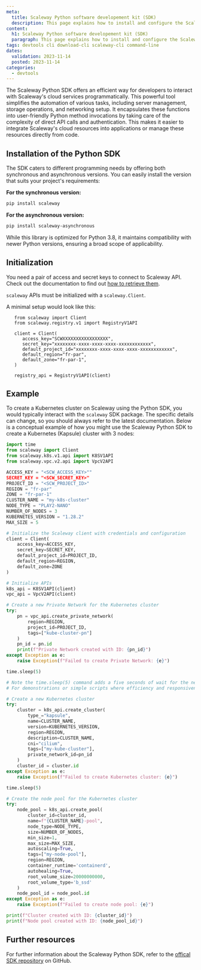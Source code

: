 ```yaml
---
meta:
  title: Scaleway Python software developement kit (SDK)
  description: This page explains how to install and configure the Scaleway CLI locally
content:
  h1: Scaleway Python software developement kit (SDK)
  paragraph: This page explains how to install and configure the Scaleway CLI locally
tags: devtools cli download-cli scaleway-cli command-line 
dates:
  validation: 2023-11-14
  posted: 2023-11-14
categories:
  - devtools
---
```


The Scaleway Python SDK offers an efficient way for developers to interact with Scaleway's cloud services programmatically. 
This powerful tool simplifies the automation of various tasks, including server management, storage operations, and networking setup. 
It encapsulates these functions into user-friendly Python method invocations by taking care of the complexity of direct API calls and authentication. 
This makes it easier to integrate Scaleway's cloud resources into applications or manage these resources directly from code.

## Installation of the Python SDK

The SDK caters to different programming needs by offering both synchronous and asynchronous versions. You can easily install the version that suits your project's requirements:

**For the synchronous version:**
```bash
pip install scaleway
```

**For the asynchronous version:**
```bash
pip install scaleway-asynchronous
```

<Message type="note">
  While this library is optimized for Python 3.8, it maintains compatibility with newer Python versions, ensuring a broad scope of applicability.
</Message>

## Initialization

You need a pair of access and secret keys to connect to Scaleway API. Check out the documentation to find out [how to retrieve them](/identity-and-access-management/iam/how-to/create-api-keys/).

`scaleway` APIs must be initialized with a `scaleway.Client`.

A minimal setup would look like this:

```
   from scaleway import Client
   from scaleway.registry.v1 import RegistryV1API

   client = Client(
      access_key="SCWXXXXXXXXXXXXXXXXX",
      secret_key="xxxxxxxx-xxxx-xxxx-xxxx-xxxxxxxxxxxx",
      default_project_id="xxxxxxxx-xxxx-xxxx-xxxx-xxxxxxxxxxxx",
      default_region="fr-par",
      default_zone="fr-par-1",
   )

   registry_api = RegistryV1API(client)
```

## Example

To create a Kubernetes cluster on Scaleway using the Python SDK, you would typically interact with the `scaleway` SDK package. The specific details can change, so you should always refer to the latest documentation. 
Below is a conceptual example of how you might use the Scaleway Python SDK to create a Kubernetes (Kapsule) cluster with 3 nodes:

```python
import time
from scaleway import Client
from scaleway.k8s.v1.api import K8SV1API
from scaleway.vpc.v2.api import VpcV2API

ACCESS_KEY = "<SCW_ACCESS_KEY>""
SECRET_KEY = "<SCW_SECRET_KEY>"
PROJECT_ID = "<SCW_PROJECT_ID>"
REGION = "fr-par"
ZONE = "fr-par-1"
CLUSTER_NAME = "my-k8s-cluster"
NODE_TYPE = "PLAY2-NANO"
NUMBER_OF_NODES = 3
KUBERNETES_VERSION = "1.28.2"
MAX_SIZE = 5

# Initialize the Scaleway client with credentials and configuration
client = Client(
    access_key=ACCESS_KEY,
    secret_key=SECRET_KEY,
    default_project_id=PROJECT_ID,
    default_region=REGION,
    default_zone=ZONE
)

# Initialize APIs
k8s_api = K8SV1API(client)
vpc_api = VpcV2API(client)

# Create a new Private Network for the Kubernetes cluster
try:
    pn = vpc_api.create_private_network(
        region=REGION,
        project_id=PROJECT_ID,
        tags=["kube-cluster-pn"]
    )
    pn_id = pn.id
    print(f"Private Network created with ID: {pn_id}")
except Exception as e:
    raise Exception(f"Failed to create Private Network: {e}")

time.sleep(5)

# Note the time.sleep(5) command adds a five seconds of wait for the network and later the cluster to be ready.
# For demonstrations or simple scripts where efficiency and responsiveness are not as critical, time.sleep() might be sufficient, but for production-quality code, it's essential to use more robust and responsive techniques.

# Create a new Kubernetes cluster
try:
    cluster = k8s_api.create_cluster(
        type_="kapsule",
        name=CLUSTER_NAME,
        version=KUBERNETES_VERSION,
        region=REGION,
        description=CLUSTER_NAME,
        cni="cilium",
        tags=["my-kube-cluster"],
        private_network_id=pn_id
    )
    cluster_id = cluster.id
except Exception as e:
    raise Exception(f"Failed to create Kubernetes cluster: {e}")

time.sleep(5)

# Create the node pool for the Kubernetes cluster
try:
    node_pool = k8s_api.create_pool(
        cluster_id=cluster_id,
        name=f"{CLUSTER_NAME}-pool",
        node_type=NODE_TYPE,
        size=NUMBER_OF_NODES,
        min_size=1,
        max_size=MAX_SIZE,
        autoscaling=True,
        tags=["my-node-pool"],
        region=REGION,
        container_runtime='containerd',
        autohealing=True,
        root_volume_size=20000000000,
        root_volume_type='b_ssd'
    )
    node_pool_id = node_pool.id
except Exception as e:
    raise Exception(f"Failed to create node pool: {e}")

print(f"Cluster created with ID: {cluster_id}")
print(f"Node pool created with ID: {node_pool_id}")
```

## Further resources

For further information about the Scaleway Python SDK, refer to the [offical SDK repository](https://github.com/scaleway/scaleway-sdk-python) on GitHub. 